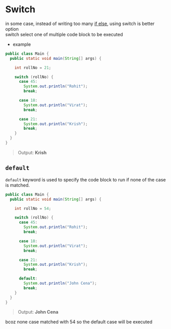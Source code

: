 # Switch

in some case, instead of writing too many [if else](), using switch is better option <br>switch select one of multiple code block to be executed

- example 
```java
public class Main {
  public static void main(String[] args) {

    int rollNo = 21;

    switch (rollNo) {
      case 45:
        System.out.println("Rohit");
        break;

      case 18:
        System.out.println("Virat");
        break;

      case 21:
        System.out.println("Krish");
        break;
    }
  }
}
```
> Output: **Krish**


## `default`

`default` keyword is used to specify the code block to run if none of the case is matched. 

```java
public class Main {
  public static void main(String[] args) {

    int rollNo = 54;

    switch (rollNo) {
      case 45:
        System.out.println("Rohit");
        break;

      case 18:
        System.out.println("Virat");
        break;

      case 21:
        System.out.println("Krish");
        break;

      default:
        System.out.println("John Cena");
        break;
    }
  }
}
```
> Output: **John Cena**

bcoz none case matched with 54 so the default case will be executed 
